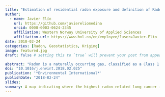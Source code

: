 ```yaml
---
title: "Estimation of residential radon exposure and definition of Radon Priority Areas based on expected lung cancer incidence"
author: 
  - name: Javier Elío
    url: https://github.com/javiereliomedina
    orcid: 0000-0003-0624-2345
    affiliation: Western Norway University of Applied Sciences
    affiliation-url: https://www.hvl.no/en/employee/?user=Javier.Elio 
date: 2018-02-24
categories: [Radon, Geostatistics, Kriging]
image: featured.jpg
draft: false # setting this to `true` will prevent your post from appearing on your listing page until you're ready!

abstract: "Radon is a naturally occurring gas, classified as a Class 1 human carcinogen, being the second most significant cause of lung cancer after tobacco smoking. A robust spatial definition of radon distribution in the built environment is therefore essential for understanding the relationship between radon exposure and its adverse health effects on the general population. Using Ireland as a case study, we present a methodology to estimate an average indoor radon concentration and calculate the expected radon-related lung cancer incidence. We use this approach to define Radon Priority Areas at the administrative level of Electoral Divisions (EDs). Geostatistical methods were applied to a data set of almost 32,000 indoor radon measurements, sampled in Ireland between 1992 and 2013. Average indoor radon concentrations by ED range from 21 to 338 Bq m−3, corresponding to an effective dose ranging from 0.8 to 13.3 mSv y−1 respectively. Radon-related lung cancer incidence by ED was calculated using a dose-effect model giving between 15 and 239 cases per million people per year, depending on the ED. Based on these calculations, together with the population density, we estimate that of the approximately 2,300 lung cancer cases currently diagnosed in Ireland annually, about 280 may be directly linked to radon exposure. This figure does not account for the synergistic effect of radon exposure with other factors (e.g. tobacco smoking), so likely represents a minimum estimate. Our approach spatially defines areas with the expected highest incidence of radon-related lung cancer, even though indoor radon concentrations for these areas may be moderate or low. We therefore recommend that both indoor radon concentration and population density by small area are considered when establishing national radon action plans."
doi: "10.1016/j.envint.2018.02.025"
publication: '*Environmental International*'
publishDate: "2018-02-24"
slides: 
summary: A map indicating where the highest radon-related lung cancer incidence is expected in Ireland.
---
```

